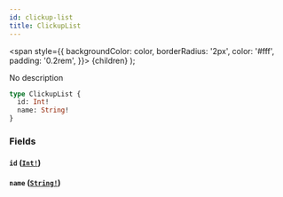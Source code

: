 ```yaml
---
id: clickup-list
title: ClickupList
---
```


<span
style={{
      backgroundColor: color,
      borderRadius: '2px',
      color: '#fff',
      padding: '0.2rem',
    }}>
{children}
</span>
);

No description

```graphql
type ClickupList {
  id: Int!
  name: String!
}
```

### Fields

#### `id` ([`Int!`](/api/scalars/int))

#### `name` ([`String!`](/api/scalars/string))
